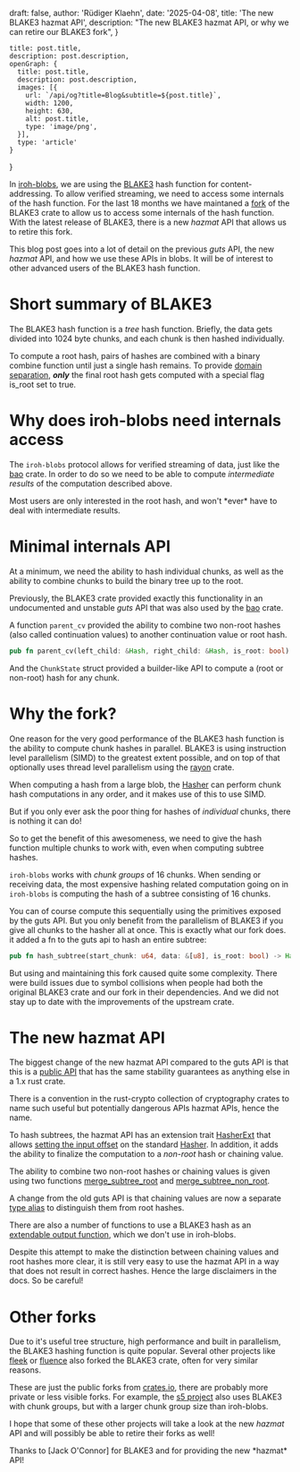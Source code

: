 
  draft: false,
  author: 'Rüdiger Klaehn',
  date: '2025-04-08',
  title: 'The new BLAKE3 hazmat API',
  description:
    "The new BLAKE3 hazmat API, or why we can retire our BLAKE3 fork",
}

    title: post.title,
    description: post.description,
    openGraph: {
      title: post.title,
      description: post.description,
      images: [{
        url: `/api/og?title=Blog&subtitle=${post.title}`,
        width: 1200,
        height: 630,
        alt: post.title,
        type: 'image/png',
      }],
      type: 'article'
    }
}


In [iroh-blobs], we are using the [BLAKE3] hash function for content-addressing. To allow verified streaming, we need to access some internals of the hash function. For the last 18 months we have maintaned a [fork] of the BLAKE3 crate to allow us to access some internals of the hash function. With the latest release of BLAKE3, there is a new *hazmat* API that allows us to retire this fork.

This blog post goes into a lot of detail on the previous *guts* API, the new *hazmat* API, and how we use these APIs in blobs. It will be of interest to other advanced users of the BLAKE3 hash function.

# Short summary of BLAKE3

The BLAKE3 hash function is a *tree* hash function. Briefly, the data gets divided into 1024 byte chunks, and each chunk is then hashed individually.

To compute a root hash, pairs of hashes are combined with a binary combine function until just a single hash remains. To provide [domain separation], ***only*** the final root hash gets computed with a special flag is_root set to true.

<div className="not-prose">
<ThemeImage
    lightSrc='/blog/blake3-hazmat-api/blake-tree-6.svg'
    darkSrc='/blog/blake3-hazmat-api/blake-tree-6.svg'
    alt='BLAKE3 forks'
    width={800}
    height={600}
  />
</div>

# Why does iroh-blobs need internals access

The `iroh-blobs` protocol allows for verified streaming of data, just like the [bao] crate. In order to do so we need to be able to compute *intermediate results* of the computation described above.

<div className="not-prose">
<ThemeImage
    lightSrc='/blog/blake3-hazmat-api/blake-tree-21.svg'
    darkSrc='/blog/blake3-hazmat-api/blake-tree-21.svg'
    alt='BLAKE3 forks'
    width={800}
    height={600}
  />
</div>

<Note>
Most users are only interested in the root hash, and won't *ever* have to deal with intermediate results.
</Note>

# Minimal internals API

At a minimum, we need the ability to hash individual chunks, as well as the ability to combine chunks to build the binary tree up to the root.

Previously, the BLAKE3 crate provided exactly this functionality in an undocumented and unstable *guts* API that was also used by the [bao] crate.

A function `parent_cv` provided the ability to combine two non-root hashes (also called continuation values) to another continuation value or root hash.

```rust
pub fn parent_cv(left_child: &Hash, right_child: &Hash, is_root: bool) -> Hash
```

And the `ChunkState` struct provided a builder-like API to compute a (root or non-root) hash for any chunk.

# Why the fork?

One reason for the very good performance of the BLAKE3 hash function is the ability to compute chunk hashes in parallel. BLAKE3 is using instruction level parallelism (SIMD) to the greatest extent possible, and on top of that optionally uses thread level parallelism using the [rayon] crate.

When computing a hash from a large blob, the [Hasher](https://docs.rs/blake3/latest/blake3/struct.Hasher.html) can perform chunk hash computations in any order, and it makes use of this to use SIMD.

But if you only ever ask the poor thing for hashes of *individual* chunks, there is nothing it can do!

So to get the benefit of this awesomeness, we need to give the hash function multiple chunks to work with, even when computing subtree hashes.

`iroh-blobs` works with *chunk groups* of 16 chunks. When sending or receiving data, the most expensive hashing related computation going on in `iroh-blobs` is computing the hash of a subtree consisting of 16 chunks.

You can of course compute this sequentially using the primitives exposed by the guts API. But you only benefit from the parallelism of BLAKE3 if you give all chunks to the hasher all at once. This is exactly what our fork does. it added a fn to the guts api to hash an entire subtree:

```rust
pub fn hash_subtree(start_chunk: u64, data: &[u8], is_root: bool) -> Hash
```

But using and maintaining this fork caused quite some complexity. There were build issues due to symbol collisions when people had both the original BLAKE3 crate and our fork in their dependencies. And we did not stay up to date with the improvements of the upstream crate.

# The new hazmat API

The biggest change of the new hazmat API compared to the guts API is that this is a [public API](https://docs.rs/blake3/latest/blake3/hazmat/index.html) that has the same stability guarantees as anything else in a 1.x rust crate.

<Note>
There is a convention in the rust-crypto collection of cryptography crates to name such useful but potentially dangerous APIs hazmat APIs, hence the name.
</Note>

To hash subtrees, the hazmat API has an extension trait [HasherExt](https://docs.rs/blake3/latest/blake3/hazmat/trait.HasherExt.html) that allows [setting the input offset](https://docs.rs/blake3/latest/blake3/hazmat/trait.HasherExt.html#tymethod.set_input_offset) on the standard [Hasher](https://docs.rs/blake3/latest/blake3/struct.Hasher.html). In addition, it adds the ability to finalize the computation to a *non-root* hash or chaining value.

The ability to combine two non-root hashes or chaining values is given using two functions [merge_subtree_root](https://docs.rs/blake3/latest/blake3/hazmat/fn.merge_subtrees_root.html) and [merge_subtree_non_root](https://docs.rs/blake3/latest/blake3/hazmat/fn.merge_subtrees_non_root.html).

A change from the old guts API is that chaining values are now a separate [type alias](https://docs.rs/blake3/latest/blake3/hazmat/type.ChainingValue.html) to distinguish them from root hashes.

There are also a number of functions to use a BLAKE3 hash as an [extendable output function], which we don't use in iroh-blobs.

<Note>
Despite this attempt to make the distinction between chaining values and root hashes more clear, it is still very easy to use the hazmat API in a way that does not result in correct hashes. Hence the large disclaimers in the docs. So be careful!
</Note>

# Other forks

Due to it's useful tree structure, high performance and built in parallelism, the BLAKE3 hashing function is quite popular. Several other projects like [fleek] or [fluence] also forked the BLAKE3 crate, often for very similar reasons.

<div className="not-prose">
<ThemeImage
    lightSrc='/blog/blake3-hazmat-api/crates.png'
    darkSrc='/blog/blake3-hazmat-api/crates.png'
    alt='BLAKE3 forks'
    width={800}
    height={600}
  />
</div>

These are just the public forks from [crates.io](https://crates.io/search?q=blake3), there are probably more private or less visible forks. For example, the [s5 project] also uses BLAKE3 with chunk groups, but with a larger chunk group size than iroh-blobs.

I hope that some of these other projects will take a look at the new *hazmat* API and will possibly be able to retire their forks as well!

<Note>
Thanks to [Jack O'Connor] for BLAKE3 and for providing the new *hazmat* API!
</Note>

[iroh-blobs]: https://github.com/n0-computer/iroh-blobs
[BLAKE3]: https://github.com/BLAKE3-team/BLAKE3
[bao]: https://crates.io/crates/bao
[fork]: https://github.com/n0-computer/iroh-blake3
[rayon]: https://docs.rs/rayon/latest/rayon/
[domain separation]: https://en.wikipedia.org/wiki/Domain_separation
[extendable output function]: https://en.wikipedia.org/wiki/Extendable-output_function
[fluence]: https://www.fluence.network/
[fleek]: https://fleek.network/
[s5 project]: https://docs.sfive.net/
[Jack O'Connor]: https://jacko.io/

